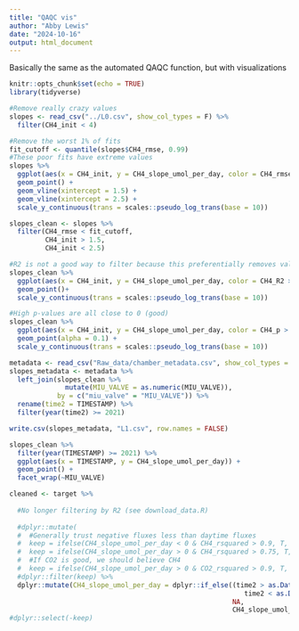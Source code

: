 ```yaml
---
title: "QAQC vis"
author: "Abby Lewis"
date: "2024-10-16"
output: html_document
---
```


Basically the same as the automated QAQC function, but with visualizations

```r
knitr::opts_chunk$set(echo = TRUE)
library(tidyverse)
```

```r
#Remove really crazy values
slopes <- read_csv("../L0.csv", show_col_types = F) %>%
  filter(CH4_init < 4)

#Remove the worst 1% of fits
fit_cutoff <- quantile(slopes$CH4_rmse, 0.99)
#These poor fits have extreme values
slopes %>%
  ggplot(aes(x = CH4_init, y = CH4_slope_umol_per_day, color = CH4_rmse > fit_cutoff)) +
  geom_point() +
  geom_vline(xintercept = 1.5) +
  geom_vline(xintercept = 2.5) +
  scale_y_continuous(trans = scales::pseudo_log_trans(base = 10))

slopes_clean <- slopes %>%
  filter(CH4_rmse < fit_cutoff,
         CH4_init > 1.5,
         CH4_init < 2.5)

#R2 is not a good way to filter because this preferentially removes values near 0
slopes_clean %>%
  ggplot(aes(x = CH4_init, y = CH4_slope_umol_per_day, color = CH4_R2 > 0.7)) +
  geom_point()+
  scale_y_continuous(trans = scales::pseudo_log_trans(base = 10))

#High p-values are all close to 0 (good)
slopes_clean %>%
  ggplot(aes(x = CH4_init, y = CH4_slope_umol_per_day, color = CH4_p > 0.05)) +
  geom_point(alpha = 0.1) +
  scale_y_continuous(trans = scales::pseudo_log_trans(base = 10))

metadata <- read_csv("Raw_data/chamber_metadata.csv", show_col_types = F)
slopes_metadata <- metadata %>%
  left_join(slopes_clean %>%
              mutate(MIU_VALVE = as.numeric(MIU_VALVE)), 
            by = c("miu_valve" = "MIU_VALVE")) %>%
  rename(time2 = TIMESTAMP) %>%
  filter(year(time2) >= 2021)

write.csv(slopes_metadata, "L1.csv", row.names = FALSE)

slopes_clean %>%
  filter(year(TIMESTAMP) >= 2021) %>%
  ggplot(aes(x = TIMESTAMP, y = CH4_slope_umol_per_day)) +
  geom_point() +
  facet_wrap(~MIU_VALVE)

cleaned <- target %>%
  
  #No longer filtering by R2 (see download_data.R)
  
  #dplyr::mutate(
  #  #Generally trust negative fluxes less than daytime fluxes
  #  keep = ifelse(CH4_slope_umol_per_day < 0 & CH4_rsquared > 0.9, T, F),
  #  keep = ifelse(CH4_slope_umol_per_day > 0 & CH4_rsquared > 0.75, T, keep),
  #  #If CO2 is good, we should believe CH4
  #  keep = ifelse(CH4_slope_umol_per_day > 0 & CO2_rsquared > 0.9, T, keep)) %>%
  #dplyr::filter(keep) %>%
  dplyr::mutate(CH4_slope_umol_per_day = dplyr::if_else((time2 > as.Date("2023-03-02") & 
                                                           time2 < as.Date("2023-06-27")),
                                                        NA,
                                                        CH4_slope_umol_per_day)) #%>%
#dplyr::select(-keep)
```

